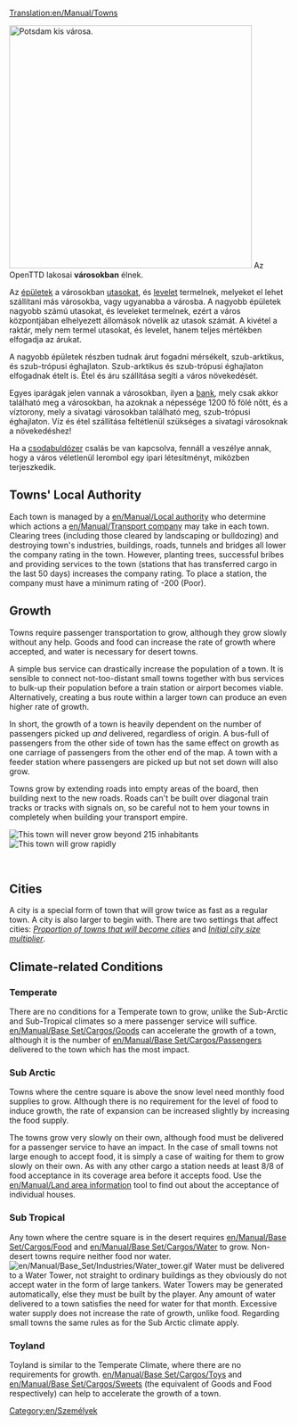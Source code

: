 [[Translation:en/Manual/Towns]]

[[File:en/Manual/Base Set/Cargos/Town.png|none|thumb|436px|Potsdam kis városa.]]
Az OpenTTD lakosai '''városokban''' élnek.

Az [[en/Épület|épületek]] a városokban [[en/Utas|utasokat]], és [[en/Levél|levelet]] termelnek, melyeket el lehet szállítani más városokba, vagy ugyanabba a városba. A nagyobb épületek nagyobb számú utasokat, és leveleket termelnek, ezért a város központjában elhelyezett állomások növelik az utasok számát. A kivétel a raktár, mely nem termel utasokat, és levelet, hanem teljes mértékben elfogadja az árukat.

A nagyobb épületek részben tudnak árut fogadni mérsékelt, szub-arktikus, és szub-trópusi éghajlaton. Szub-arktikus és szub-trópusi éghajlaton elfogadnak ételt is. Étel és áru szállítása segíti a város növekedését.

Egyes iparágak jelen vannak a városokban, ilyen a [[en/Hu/Bank|bank]], mely csak akkor található meg a városokban, ha azoknak a népessége 1200 fő fölé nőtt, és a víztorony, mely a sivatagi városokban található meg, szub-trópusi éghajlaton. Víz és étel szállítása feltétlenül szükséges a sivatagi városoknak a növekedéshez!

Ha a [[en/Csalások#csodabuldozer|csodabuldózer]] csalás be van kapcsolva, fennáll a veszélye annak, hogy a város véletlenül lerombol egy ipari létesítményt, miközben terjeszkedik.

== Towns' Local Authority ==
Each town is managed by a [[en/Manual/Local authority]] who determine which actions a [[en/Manual/Transport company]] may take in each town. Clearing trees  (including those cleared by landscaping or bulldozing) and destroying town's industries, buildings, roads, tunnels and bridges all lower the company rating in the town. However, planting trees, successful bribes and providing services to the town (stations that has transferred cargo in the last 50 days) increases the company rating. To place a station, the company must have a minimum rating of -200 (Poor).

==Growth==
Towns require passenger transportation to grow, although they grow slowly without any help. Goods and food can increase the rate of growth where accepted, and water is necessary for desert towns.
 
A simple bus service can drastically increase the population of a town. It is sensible to connect not-too-distant small towns together with bus services to bulk-up their population before a train station or airport becomes viable. Alternatively, creating a bus route within a larger town can produce an even higher rate of growth. 

In short, the growth of a town is heavily dependent on the number of passengers picked up ''and'' delivered, regardless of origin. A bus-full of passengers from the other side of town has the same effect on growth as one carriage of passengers from the other end of the map. A town with a feeder station where passengers are picked up but not set down will also grow.

Towns grow by extending roads into empty areas of the board, then building next to the new roads.  Roads can't be built over diagonal train tracks or tracks with signals on, so be careful not to hem your towns in completely when building your transport empire.

[[File:en/Manual/Town-nogrow.png|frame|left|This town will never grow beyond 215 inhabitants]]
[[File:en/Manual/Town-grow.png|frame|right|This town will grow rapidly]]

<br clear="all" />

==Cities==
A city is a special form of town that will grow twice as fast as a regular town. A city is also larger to begin with. There are two settings that affect cities: ''[[en/Archive/Manual/Settings/Advanced Settings/Economy#proportion-of-towns-that-will-become-cities|Proportion of towns that will become cities]]'' and ''[[en/Archive/Manual/Settings/Advanced Settings/Economy#initial-city-size-multiplier|Initial city size multiplier]]''.

==Climate-related Conditions==
===Temperate===
There are no conditions for a Temperate town to grow, unlike the Sub-Arctic and Sub-Tropical climates so a mere passenger service will suffice. [[en/Manual/Base Set/Cargos/Goods]] can accelerate the growth of a town, although it is the number of [[en/Manual/Base Set/Cargos/Passengers]] delivered to the town which has the most impact.

===Sub Arctic===
Towns where the centre square is above the snow level need monthly food supplies to grow. Although there is no requirement for the level of food to induce growth, the rate of expansion can be increased slightly by increasing the food supply.

The towns grow very slowly on their own, although food must be delivered for a passenger service to have an impact. In the case of small towns not large enough to accept food, it is simply a case of waiting for them to grow slowly on their own. As with any other cargo a station needs at least 8/8 of food acceptance in its coverage area before it accepts food. Use the [[en/Manual/Land area information]] tool to find out about the acceptance of individual houses.

===Sub Tropical=== 
Any town where the centre square is in the desert requires [[en/Manual/Base Set/Cargos/Food]] and [[en/Manual/Base Set/Cargos/Water]] to grow. Non-desert towns require neither food nor water.
[[File:en/Manual/Base Set/Industries/Water tower.gif|right]]
Water must be delivered to a Water Tower, not straight to ordinary buildings as they obviously do not accept water in the form of large tankers. Water Towers may be generated automatically, else they must be built by the player. Any amount of water delivered to a town satisfies the need for water for that month. Excessive water supply does not increase the rate of growth, unlike food. Regarding small towns the same rules as for the Sub Arctic climate apply.

===Toyland===
Toyland is similar to the Temperate Climate, where there are no requirements for growth. [[en/Manual/Base Set/Cargos/Toys]] and [[en/Manual/Base Set/Cargos/Sweets]] (the equivalent of Goods and Food respectively) can help to accelerate the growth of a town. 

[[Category:en/Személyek]]